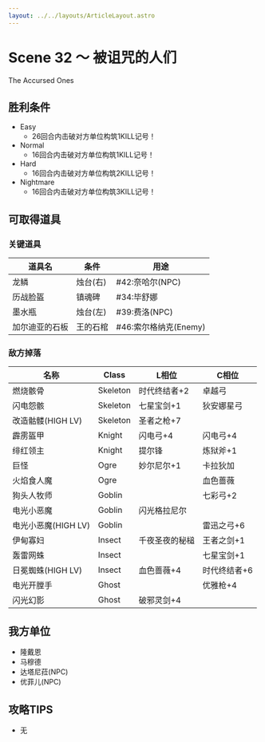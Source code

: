 ```yaml
---
layout: ../../layouts/ArticleLayout.astro
---
```

# Scene 32 ～ 被诅咒的人们  

The Accursed Ones

## 胜利条件 

- Easy
  - 26回合内击破对方单位构筑1KILL记号！
- Normal
  - 16回合内击破对方单位构筑1KILL记号！
- Hard
  - 16回合内击破对方单位构筑2KILL记号！
- Nightmare
  - 16回合内击破对方单位构筑3KILL记号！

## 可取得道具 

### 关键道具

|道具名|条件|用途|
|---|---|---|
|龙鳞|烛台(右)|#42:奈哈尔(NPC)|
|历战脸盔|镇魂碑|#34:毕舒娜|
|墨水瓶|烛台(左)|#39:费洛(NPC)|
|加尔迪亚的石板|王的石棺|#46:索尔格纳克(Enemy)|

### 敌方掉落

|名称|Class|L相位|C相位|
|---|---|---|---|
|燃烧骸骨|Skeleton|时代终结者+2|卓越弓|
|闪电怨骸|Skeleton|七星宝剑+1|狄安娜星弓|
|改造骷髅(HIGH LV)|Skeleton|圣者之枪+7||
|霹雳盔甲|Knight|闪电弓+4|闪电弓+4|
|绯红领主|Knight|提尔锋|炼狱斧+1|
|巨怪|Ogre|妙尔尼尔+1|卡拉狄加|
|火焰食人魔|Ogre||血色蔷薇|
|狗头人牧师|Goblin||七彩弓+2|
|电光小恶魔|Goblin|闪光格拉尼尔||
|电光小恶魔(HIGH LV)|Goblin||雷迅之弓+6|
|伊甸寡妇|Insect|千夜圣夜的秘槌|王者之剑+1|
|轰雷网蛛|Insect||七星宝剑+1|
|日冕蜘蛛(HIGH LV)|Insect|血色蔷薇+4|时代终结者+6|
|电光开膛手|Ghost||优雅枪+4|
|闪光幻影|Ghost|破邪灵剑+4||

## 我方单位 

- 隆戴恩
- 马穆德
- 达塔尼菈(NPC)
- 优菲儿(NPC)

## 攻略TIPS 

- 无